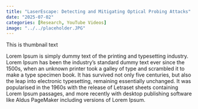 ```yaml
---
title: "LaserEscape: Detecting and Mitigating Optical Probing Attacks"
date: "2025-07-02"
categories: [Research, YouTube Videos]
image: "../../placeholder.JPG"
---
```


This is thumbnail text


Lorem Ipsum is simply dummy text of the printing and typesetting industry. Lorem Ipsum has been the industry's standard dummy text ever since the 1500s, when an unknown printer took a galley of type and scrambled it to make a type specimen book. It has survived not only five centuries, but also the leap into electronic typesetting, remaining essentially unchanged. It was popularised in the 1960s with the release of Letraset sheets containing Lorem Ipsum passages, and more recently with desktop publishing software like Aldus PageMaker including versions of Lorem Ipsum.
